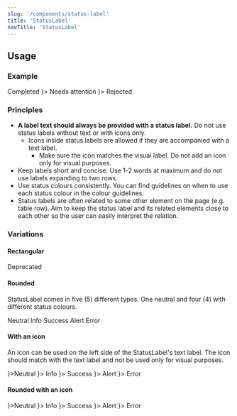 ```yaml
---
slug: '/components/status-label'
title: 'StatusLabel'
navTitle: 'StatusLabel'
---
```




## Usage

### Example

<PlaygroundPreview>
  <StatusLabel type="success">Completed</StatusLabel>
  <StatusLabel type="alert" style={{ marginLeft: 'var(--spacing-s)' }} iconLeft={<IconAlertCircle />}>
    Needs attention
  </StatusLabel>
  <StatusLabel type="error" style={{ marginLeft: 'var(--spacing-s)' }} iconLeft={<IconError />}>
    Rejected
  </StatusLabel>
</PlaygroundPreview>

### Principles

- **A label text should always be provided with a status label.** Do not use status labels without text or with icons only.
  - Icons inside status labels are allowed if they are accompanied with a text label.
    - Make sure the icon matches the visual label. Do not add an icon only for visual purposes.
- Keep labels short and concise. Use 1-2 words at maximum and do not use labels expanding to two rows.
- Use status colours consistently. You can find guidelines on when to use each status colour in the <InternalLink href="/foundation/design-tokens/colour#ui-colours">colour guidelines.</InternalLink>
- Status labels are often related to some other element on the page (e.g. table row). Aim to keep the status label and its related elements close to each other so the user can easily interpret the relation.

### Variations

#### Rectangular

<StatusLabel variant="rounded" type="alert">Deprecated</StatusLabel>

#### Rounded

StatusLabel comes in five (5) different types. One neutral and four (4) with different status colours.

<PlaygroundPreview>
  <StatusLabel variant="rounded">Neutral</StatusLabel>
  <StatusLabel variant="rounded" type="info" style={{ marginLeft: 'var(--spacing-s)' }}>
    Info
  </StatusLabel>
  <StatusLabel variant="rounded" type="success" style={{ marginLeft: 'var(--spacing-s)' }}>
    Success
  </StatusLabel>
  <StatusLabel variant="rounded" type="alert" style={{ marginLeft: 'var(--spacing-s)' }}>
    Alert
  </StatusLabel>
  <StatusLabel variant="rounded" type="error" style={{ marginLeft: 'var(--spacing-s)' }}>
    Error
  </StatusLabel>
</PlaygroundPreview>

#### With an icon

An icon can be used on the left side of the StatusLabel's text label. The icon should match with the text label and not be used only for visual purposes.

<PlaygroundPreview>
  <StatusLabel iconLeft={<IconInfoCircle />}>Neutral</StatusLabel>
  <StatusLabel type="info" style={{ marginLeft: 'var(--spacing-s)' }} iconLeft={<IconInfoCircle />}>
    Info
  </StatusLabel>
  <StatusLabel type="success" style={{ marginLeft: 'var(--spacing-s)' }} iconLeft={<IconCheckCircle />}>
    Success
  </StatusLabel>
  <StatusLabel type="alert" style={{ marginLeft: 'var(--spacing-s)' }} iconLeft={<IconAlertCircle />}>
    Alert
  </StatusLabel>
  <StatusLabel type="error" style={{ marginLeft: 'var(--spacing-s)' }} iconLeft={<IconError />}>
    Error
  </StatusLabel>
</PlaygroundPreview>

#### Rounded with an icon

<PlaygroundPreview>
  <StatusLabel variant="rounded" iconLeft={<IconInfoCircle />}>Neutral</StatusLabel>
  <StatusLabel variant="rounded" type="info" style={{ marginLeft: 'var(--spacing-s)' }} iconLeft={<IconInfoCircle />}>
    Info
  </StatusLabel>
  <StatusLabel variant="rounded" type="success" style={{ marginLeft: 'var(--spacing-s)' }} iconLeft={<IconCheckCircle />}>
    Success
  </StatusLabel>
  <StatusLabel variant="rounded" type="alert" style={{ marginLeft: 'var(--spacing-s)' }} iconLeft={<IconAlertCircle />}>
    Alert
  </StatusLabel>
  <StatusLabel variant="rounded" type="error" style={{ marginLeft: 'var(--spacing-s)' }} iconLeft={<IconError />}>
    Error
  </StatusLabel>
</PlaygroundPreview>
